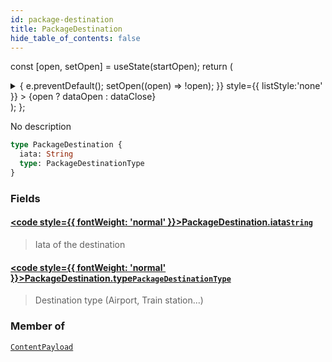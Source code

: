 ```yaml
---
id: package-destination
title: PackageDestination
hide_table_of_contents: false
---
```






const [open, setOpen] = useState(startOpen);
return (
<details {...(open ? { open: true } : {})} className="details" style={{ border:'none', boxShadow:'none', background:'var(--ifm-background-color)' }}>
<summary
onClick={(e) => {
e.preventDefault();
setOpen((open) => !open);
}}
style={{ listStyle:'none' }} >
{open ? dataOpen : dataClose}
</summary>
{open && children}
</details>
);
};

No description

```graphql
type PackageDestination {
  iata: String
  type: PackageDestinationType
}
```

### Fields

#### [<code style={{ fontWeight: 'normal' }}>PackageDestination.<b>iata</b></code>](#)<Bullet />[`String`](/api/scalars/string) <Badge class="badge badge--secondary" text="scalar"/>

> Iata of the destination

#### [<code style={{ fontWeight: 'normal' }}>PackageDestination.<b>type</b></code>](#)<Bullet />[`PackageDestinationType`](/api/enums/package-destination-type) <Badge class="badge badge--secondary" text="enum"/>

> Destination type (Airport, Train station...)

### Member of

[`ContentPayload`](/api/objects/content-payload) <Badge class="badge badge--secondary" text="object"/>
